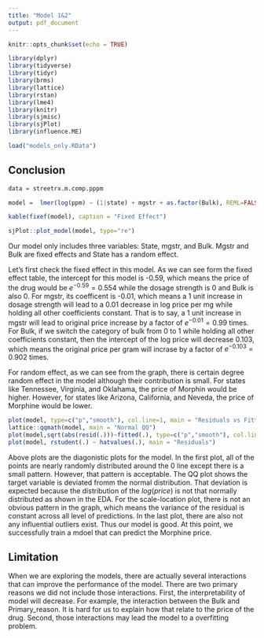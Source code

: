 ---
title: "Model 1&2"
output: pdf_document
---
```{r setup, include=FALSE}
knitr::opts_chunk$set(echo = TRUE)
```

```{r, include=FALSE}
library(dplyr)
library(tidyverse)
library(tidyr)
library(brms)
library(lattice)
library(rstan)
library(lme4)
library(knitr)
library(sjmisc)
library(sjPlot)
library(influence.ME)

```

```{r, warning=FALSE, echo=FALSE}
load("models_only.RData")
```

## Conclusion
```{r, warning=FALSE, echo=FALSE}
data = streetrx.m.comp.pppm
```


```{r, warning=FALSE, echo=FALSE}
model =  lmer(log(ppm) ~ (1|state) + mgstr + as.factor(Bulk), REML=FALSE, data)
```


```{r, warning=FALSE, echo=FALSE}
kable(fixef(model), caption = "Fixed Effect")
```


```{r, warning=FALSE, echo=FALSE}
sjPlot::plot_model(model, type="re")
```

Our model only includes three variables: State, mgstr, and Bulk. Mgstr and Bulk are fixed effects and State has a random effect.

Let's first check the fixed effect in this model. As we can see form the fixed effect table, the intercept for this model is -0.59, which means the price of the drug would be $e^{-0.59} = 0.554$ while the dosage strength is 0 and Bulk is also 0. For mgstr, its coefficent is -0.01, which means a 1 unit increase in dosage strength will lead to a 0.01 decrease in log price per mg while holding all other coefficients constant. That is to say, a 1 unit increase in mgstr will lead to original price increase by a factor of $e^{-0.01} = 0.99$ times. For Bulk, if we switch the category of bulk from 0 to 1 while holding all other coefficients constant, then the intercept of the log price will decrease 0.103, which means the original price per gram will incrase by a factor of $e^{-0.103} = 0.902$ times.

For random effect, as we can see from the graph, there is certain degree random effect in the model although their contribution is small. For states like Tennessee, Virginia, and Oklahama, the price of Morphin would be higher. However, for states like Arizona, California, and Neveda, the price of Morphine would be lower. 


```{r, fig.width=3, fig.height=3, warning=FALSE, echo=FALSE}  
plot(model, type=c("p","smooth"), col.line=1, main = "Residuals vs Fitted")
lattice::qqmath(model, main = "Normal QQ")
plot(model,sqrt(abs(resid(.)))~fitted(.), type=c("p","smooth"), col.line=1, main = "Scale-Location")
plot(model, rstudent(.) ~ hatvalues(.), main = "Residuals")
```


Above plots are the diagonistic plots for the model. In the first plot, all of the points are nearly randomly distributed around the 0 line except there is a small pattern. However, that pattern is acceptable. The QQ plot shows the target variable is deviated fromm the normal distribution. That deviation is expected because the distribution of the $log(price)$ is not that normally distributed as shown in the EDA. For the scale-location plot, there is not an obvious pattern in the graph, which means the variance of the residual is constant across all level of predictions. In the last plot, there are also not any influential outliers exist. Thus our model is good. At this point, we successfully train a mdoel that can predict the Morphine price.

## Limitation

When we are exploring the models, there are actually several interactions that can improve the performance of the model. There are two primary reasons we did not include those interactions. First, the interpretability of model will decrease. For example, the interaction between the Bulk and Primary_reason. It is hard for us to explain how that relate to the price of the drug. Second, those interactions may lead the model to a overfitting problem.



